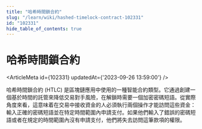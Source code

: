 ```yaml
---
title: "哈希時間鎖合約"
slug: "/learn/wiki/hashed-timelock-contract-102331"
id: "102331"
hide_table_of_contents: true
---
```



# 哈希時間鎖合約

<ArticleMeta id={102331} updatedAt={'2023-09-26 13:59:00'} />
<div className='border-solid border-b border-t-0 my-4 border-[var(--ifm-color-gray-300)]' />

哈希時間鎖合約 (HTLC) 是區塊鏈應用中使用的一種智能合約類型。它通過創建一個基於時間的託管來降低交易對手風險，在解鎖時需要一個加密密碼短語。從實際角度來看，這意味着在交易中接收資金的人必須執行兩個操作才能訪問這些資金：輸入正確的密碼短語並在特定時間範圍內申請支付。如果他們輸入了錯誤的密碼短語或者在規定的時間範圍內沒有申請支付，他們將失去訪問這筆款項的權限。
